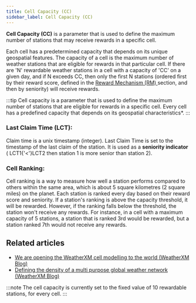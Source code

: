 ```yaml
---
title: Cell Capacity (CC)
sidebar_label: Cell Capacity (CC)
---
```


**Cell Capacity (CC)** is a parameter that is used to define the maximum number of stations that may receive rewards in a specific cell.

Each cell has a predetermined capacity that depends on its unique geospatial features. The capacity of a cell is the maximum number of weather stations that are eligible for rewards in that particular cell. 
If there are 'N' rewardable weather stations in a cell with a capacity of 'CC' on a given day, and if N exceeds CC, then only the first N stations 
(ordered first by their reward score, defined in the [Reward Mechanism (RM) ](/rewards/reward-mechanism) section, and then by seniority) will receive rewards.

:::tip
Cell capacity is a parameter that is used to define the maximum number of stations that are eligible for rewards in a specific cell. Every cell has a predefined capacity that depends on its geospatial characteristics*.
:::

### Last Claim Time (LCT): 
Claim time is a unix timestamp (integer).
Last Claim Time is set to the timestamp of the last claim of the station. It is used as a **seniority indicator** ( LCT1{'<'}LCT2 then station 1 is more senior than station 2).

### Cell Ranking:
Cell ranking is a way to measure how well a station performs compared to others within the same area, which is about 5 square kilometres (2 square miles) on the planet. Each station is ranked every day based on their reward score and seniority.
If a station's ranking is above the capacity threshold, it will be rewarded. 
However, if the ranking falls below the threshold, the station won't receive any rewards. For instance, in a cell with a maximum capacity of 5 stations, a station that is ranked 3rd would be rewarded, but a station ranked 7th would not receive any rewards.

## Related articles
- [We are opening the WeatherXM cell modelling to the world (WeatherXM Blog)](https://blog.weatherxm.com/we-are-opening-the-weatherxm-cell-modelling-to-the-world-b827f1c10c2d)
- [Defining the density of a multi purpose global weather network (WeatherXM Blog)](https://blog.weatherxm.com/defining-the-density-of-a-multi-purpose-global-weather-network-ea5f4190f91a)

:::note
The cell capacity is currently set to the fixed value of 10 rewardable stations, for every cell.
:::

